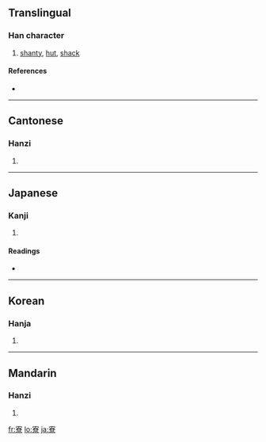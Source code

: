 {{also|寮}}
==Translingual==

===Han character===
{{Han char|rn=40|rad=宀|as=12|sn=15|four=3090<sub>6</sub>|canj=十大金火 (JKCF)}}

# [[shanty]], [[hut]], [[shack]]

====References====
* {{Han ref|kx=0292.100|dkj=07325|dj=0578.080|hdz=20953.070|uh=5BEE|ud=23534|bh=BC64|bd=48228}}

----

==Cantonese==

===Hanzi===
{{yue-hanzi|jyut=|y=liu4}}

# {{defn|Cantonese}}

----

==Japanese==

===Kanji===
{{ja-kanji|grade=c|rs=宀12}}

# {{defn|Japanese}}

====Readings====
* {{ja-readings|on=[[りょう]] (ryō)|kun=[[つかさ]] (tsukasa)}}

----

==Korean==

===Hanja===
{{ko-hanja|hangeul=[[료]]|rv=ryo|mr=ryo}}

# {{defn|Korean}}

----

==Mandarin==

===Hanzi===
{{cmn-hanzi|pin=[[liáo]] ([[liao2]])|wg=liao<sup>2</sup>}}

# {{defn|Mandarin}}

[[fr:寮]]
[[lo:寮]]
[[ja:寮]]